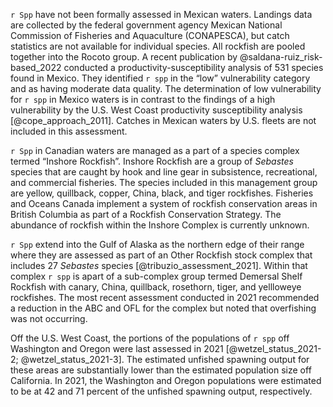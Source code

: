 `r Spp` have not been formally assessed in Mexican waters. Landings data are collected by the federal government agency Mexican National Commission of Fisheries and Aquaculture (CONAPESCA), but catch statistics are not available for individual species.  All rockfish are pooled together into the Rocoto group. A recent publication by @saldana-ruiz_risk-based_2022 conducted a productivity-susceptibility analysis of 531 species found in Mexico. They identified `r spp` in the "low" vulnerability category and as having moderate data quality. The determination of low vulnerability for `r spp` in Mexico waters is in contrast to the findings of a high vulnerability by the U.S. West Coast productivity susceptibility analysis [@cope_approach_2011]. Catches in Mexican waters by U.S. fleets are not included in this assessment.

`r Spp` in Canadian waters are managed as a part of a species complex termed "Inshore Rockfish". Inshore Rockfish are a group of _Sebastes_ species that are caught by hook and line gear in subsistence, recreational, and commercial fisheries. The species included in this management group are yellow, quillback, copper, China, black, and tiger rockfishes. Fisheries and Oceans Canada implement a system of rockfish conservation areas in British Columbia as part of a Rockfish Conservation Strategy. The abundance of rockfish within the Inshore Complex is currently unknown.

`r Spp` extend into the Gulf of Alaska as the northern edge of their range where they are assessed as part of an Other Rockfish stock complex that includes 27 _Sebastes_ species [@tribuzio_assessment_2021]. Within that complex `r spp` is apart of a sub-complex group termed Demersal Shelf Rockfish with canary, China, quillback, rosethorn, tiger, and yellloweye rockfishes. The most recent assessment conducted in 2021 recommended a reduction in the ABC and OFL for the complex but noted that overfishing was not occurring. 

Off the U.S. West Coast, the portions of the populations of `r spp` off Washington and Oregon were last assessed in 2021 [@wetzel_status_2021-2; @wetzel_status_2021-3]. The estimated unfished spawning output for these areas are substantially lower than the estimated population size off California. In 2021, the Washington and Oregon populations were estimated to be at 42 and 71 percent of the unfished spawning output, respectively.
